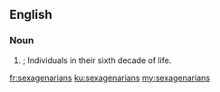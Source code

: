 ==English==

===Noun===
{{head|en|noun plural form}}

# {{plural of|sexagenarian|lang=en}}; Individuals in their sixth decade of life.

[[fr:sexagenarians]]
[[ku:sexagenarians]]
[[my:sexagenarians]]